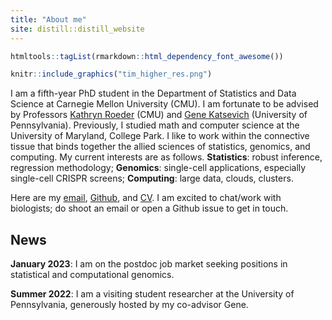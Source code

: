 ```yaml
---
title: "About me"
site: distill::distill_website
---
```


```r
htmltools::tagList(rmarkdown::html_dependency_font_awesome())
```

::: {.floatting}

```r
knitr::include_graphics("tim_higher_res.png")
```
I am a fifth-year PhD student in the Department of Statistics and Data Science at Carnegie Mellon University (CMU).  I am fortunate to be advised by Professors [Kathryn Roeder](http://www.stat.cmu.edu/~roeder/) (CMU) and [Gene Katsevich](https://ekatsevi.github.io) (University of Pennsylvania). Previously, I studied math and computer science at the University of Maryland, College Park. I like to work within the connective tissue that binds together the allied sciences of statistics, genomics, and computing. My current interests are as follows. **Statistics**: robust inference, regression methodology; **Genomics**: single-cell applications, especially single-cell CRISPR screens; **Computing**: large data, clouds, clusters.
:::

Here are my [email](email.html), [Github](https://github.com/Timothy-Barry), and [CV](ResumeCv/timsResume.pdf). I am excited to chat/work with biologists; do shoot an email or open a Github issue to get in touch.

## News

**January 2023**: I am on the postdoc job market seeking positions in statistical and computational genomics.

**Summer 2022**: I am a visiting student researcher at the University of Pennsylvania, generously hosted by my co-advisor Gene.

